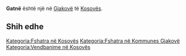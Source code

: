 {{Fshat në 
 | Emri                = Gatnë
 | EmriAlt                = 
 | NAME_SHORT_FORM=      
 | NAME_GENERIC=      
 | NAME_SORT_NAME_RO=      GATNE
 | FULL_NAME_RO = Gatnë
 | FULL_NAME_ND_RO=Gatne
 | SORT_NAME_RG=GATNE
 | FULL_NAME_RG=Gatnë
 | FULL_NAME_ND_RG=Gatne
 | SRP_NAME_SHORT_FORM=      
 | SRP_NAME_GENERIC=      
 | SRP_NAME_SORT_NAME_RO=      
 | SRP_FULL_NAME_RO = 
 | SRP_FULL_NAME_ND_RO=
 | SRP_SORT_NAME_RG=
 | SRP_FULL_NAME_RG=
 | SRP_FULL_NAME_ND_RG=
 | Emri (Rasa dhanore) = 
 | Figura              = 
 | Shteti              = Kosovo
 | Komuna              = Gjakovë
 | Kodi postar         = 
 | Sipërfaqja          = 

 | Popullsia           = 

 | Regj. i popullsisë  = 
 | Dend. e popullsisë  = 
 | Faqja zyrtare       = 
 <!--- Koordinatat ----> 
 | Gjerësia            = 42.299167
 | Gjatësia            = 21.153611
 | Lartësia            = 
}}
'''Gatnë''' është një [[]] në [[Gjakovë]] të [[Kosovës]].

<!-- == Gjeografia == -->
<!-- == Historia == -->
<!-- == Demografia == -->
== Shih edhe ==
{{Komuna Gjakovë}}
{{Kosovo-Administrata-Cung}}

[[Kategoria:Fshatra në Kosovës]]
[[Kategoria:Fshatra në Kommunes Gjakovë]]
[[Kategoria:Vendbanime në Kosovës]]